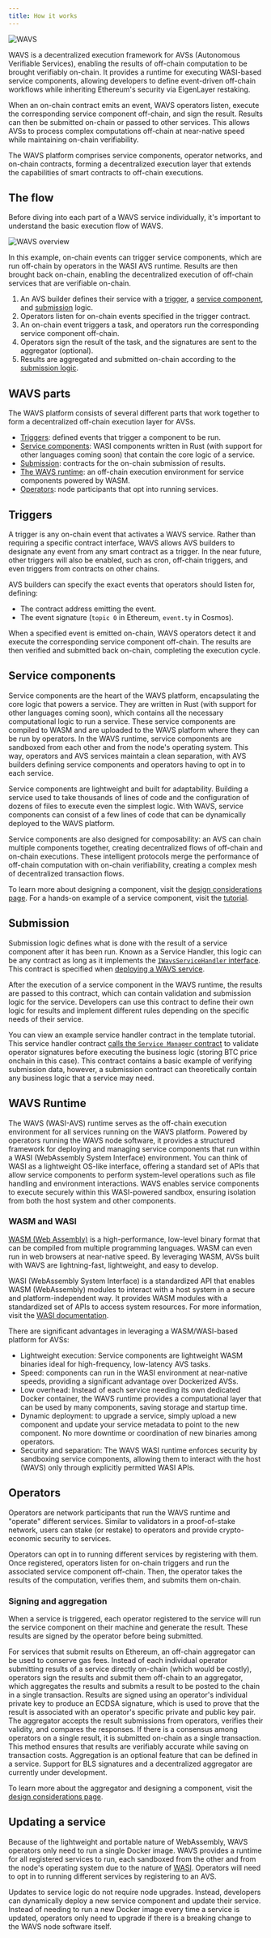 ```yaml
---
title: How it works
---
```


<img alt="WAVS" src="https://raw.githubusercontent.com/Lay3rLabs/WAVS-docs/refs/heads/main/public/banners/how.png" />

WAVS is a decentralized execution framework for AVSs (Autonomous Verifiable Services), enabling the results of off-chain computation to be brought verifiably on-chain. It provides a runtime for executing WASI-based service components, allowing developers to define event-driven off-chain workflows while inheriting Ethereum's security via EigenLayer restaking.

When an on-chain contract emits an event, WAVS operators listen, execute the corresponding service component off-chain, and sign the result. Results can then be submitted on-chain or passed to other services. This allows AVSs to process complex computations off-chain at near-native speed while maintaining on-chain verifiability.

The WAVS platform comprises service components, operator networks, and on-chain contracts, forming a decentralized execution layer that extends the capabilities of smart contracts to off-chain executions.


## The flow

Before diving into each part of a WAVS service individually, it's important to understand the basic execution flow of WAVS.

<img alt="WAVS overview" src="https://raw.githubusercontent.com/Lay3rLabs/WAVS-docs/refs/heads/main/public/diagrams/flow.png" />

In this example, on-chain events can trigger service components, which are run off-chain by operators in the WASI AVS runtime. Results are then brought back on-chain, enabling the decentralized execution of off-chain services that are verifiable on-chain.

1. An AVS builder defines their service with a [trigger](#triggers), a [service component](#service-components), and [submission](#submission) logic.
2. Operators listen for on-chain events specified in the trigger contract.
3. An on-chain event triggers a task, and operators run the corresponding service component off-chain.
4. Operators sign the result of the task, and the signatures are sent to the aggregator (optional).
5. Results are aggregated and submitted on-chain according to the [submission logic](#submission).

## WAVS parts

The WAVS platform consists of several different parts that work together to form a decentralized off-chain execution layer for AVSs.

- [Triggers](#triggers): defined events that trigger a component to be run.
- [Service components](#service-components): WASI components written in Rust (with support for other languages coming soon) that contain the core logic of a service.
- [Submission](#submission): contracts for the on-chain submission of results.
- [The WAVS runtime](#wavs-runtime): an off-chain execution environment for service components powered by WASM.
- [Operators](#operators): node participants that opt into running services.

## Triggers

A trigger is any on-chain event that activates a WAVS service. Rather than requiring a specific contract interface, WAVS allows AVS builders to designate any event from any smart contract as a trigger. In the near future, other triggers will also be enabled, such as cron, off-chain triggers, and even triggers from contracts on other chains.

AVS builders can specify the exact events that operators should listen for, defining:
- The contract address emitting the event.
- The event signature (`topic 0` in Ethereum, `event.ty` in Cosmos).

When a specified event is emitted on-chain, WAVS operators detect it and execute the corresponding service component off-chain. The results are then verified and submitted back on-chain, completing the execution cycle.

## Service components

Service components are the heart of the WAVS platform, encapsulating the core logic that powers a service. They are written in Rust (with support for other languages coming soon), which contains all the necessary computational logic to run a service. These service components are compiled to WASM and are uploaded to the WAVS platform where they can be run by operators. In the WAVS runtime, service components are sandboxed from each other and from the node's operating system. This way, operators and AVS services maintain a clean separation, with AVS builders defining service components and operators having to opt in to each service.

Service components are lightweight and built for adaptability. Building a service used to take thousands of lines of code and the configuration of dozens of files to execute even the simplest logic. With WAVS, service components can consist of a few lines of code that can be dynamically deployed to the WAVS platform.

Service components are also designed for composability: an AVS can chain multiple components together, creating decentralized flows of off-chain and on-chain executions. These intelligent protocols merge the performance of off-chain computation with on-chain verifiability, creating a complex mesh of decentralized transaction flows.

To learn more about designing a component, visit the [design considerations page](./design). For a hands-on example of a service component, visit the [tutorial](./tutorial/1-overview).

## Submission

Submission logic defines what is done with the result of a service component after it has been run. Known as a Service Handler, this logic can be any contract as long as it implements the [`IWavsServiceHandler` interface](https://www.npmjs.com/package/@wavs/solidity?activeTab=code). This contract is specified when [deploying a WAVS service](./tutorial/6-run-service#deploy-your-service-to-wavs).

After the execution of a service component in the WAVS runtime, the results are passed to this contract, which can contain validation and submission logic for the service. Developers can use this contract to define their own logic for results and implement different rules depending on the specific needs of their service.

You can view an example service handler contract in the template tutorial. This service handler contract [calls the `Service Manager` contract](https://github.com/Lay3rLabs/wavs-foundry-template/blob/v0.3.0/src/contracts/WavsSubmit.sol) to validate operator signatures before executing the business logic (storing BTC price onchain in this case). This contract contains a basic example of verifying submission data, however, a submission contract can theoretically contain any business logic that a service may need.

## WAVS Runtime

The WAVS (WASI-AVS) runtime serves as the off-chain execution environment for all services running on the WAVS platform. Powered by operators running the WAVS node software, it provides a structured framework for deploying and managing service components that run within a WASI (WebAssembly System Interface) environment.
You can think of WASI as a lightweight OS-like interface, offering a standard set of APIs that allow service components to perform system-level operations such as file handling and environment interactions. WAVS enables service components to execute securely within this WASI-powered sandbox, ensuring isolation from both the host system and other components.

### WASM and WASI

[WASM (Web Assembly)](https://webassembly.org/) is a high-performance, low-level binary format that can be compiled from multiple programming languages. WASM can even run in web browsers at near-native speed. By leveraging WASM, AVSs built with WAVS are lightning-fast, lightweight, and easy to develop.

WASI (WebAssembly System Interface) is a standardized API that enables WASM (WebAssembly) modules to interact with a host system in a secure and platform-independent way. It provides WASM modules with a standardized set of APIs to access system resources. For more information, visit the [WASI documentation](https://wasi.dev/).

There are significant advantages in leveraging a WASM/WASI-based platform for AVSs:

- Lightweight execution: Service components are lightweight WASM binaries ideal for high-frequency, low-latency AVS tasks.
- Speed: components can run in the WASI environment at near-native speeds, providing a significant advantage over Dockerized AVSs.
- Low overhead: Instead of each service needing its own dedicated Docker container, the WAVS runtime provides a computational layer that can be used by many components, saving storage and startup time.
- Dynamic deployment: to upgrade a service, simply upload a new component and update your service metadata to point to the new component. No more downtime or coordination of new binaries among operators.
- Security and separation: The WAVS WASI runtime enforces security by sandboxing service components, allowing them to interact with the host (WAVS) only through explicitly permitted WASI APIs.

## Operators

Operators are network participants that run the WAVS runtime and "operate" different services. Similar to validators in a proof-of-stake network, users can stake (or restake) to operators and provide crypto-economic security to services.

Operators can opt in to running different services by registering with them. Once registered, operators listen for on-chain triggers and run the associated service component off-chain. Then, the operator takes the results of the computation, verifies them, and submits them on-chain.

### Signing and aggregation

When a service is triggered, each operator registered to the service will run the service component on their machine and generate the result. These results are signed by the operator before being submitted.

For services that submit results on Ethereum, an off-chain aggregator can be used to conserve gas fees. Instead of each individual operator submitting results of a service directly on-chain (which would be costly), operators sign the results and submit them off-chain to an aggregator, which aggregates the results and submits a result to be posted to the chain in a single transaction. Results are signed using an operator's individual private key to produce an ECDSA signature, which is used to prove that the result is associated with an operator's specific private and public key pair. The aggregator accepts the result submissions from operators, verifies their validity, and compares the responses. If there is a consensus among operators on a single result, it is submitted on-chain as a single transaction. This method ensures that results are verifiably accurate while saving on transaction costs. Aggregation is an optional feature that can be defined in a service. Support for BLS signatures and a decentralized aggregator are currently under development.

To learn more about the aggregator and designing a component, visit the [design considerations page](./design).

## Updating a service

Because of the lightweight and portable nature of WebAssembly, WAVS operators only need to run a single Docker image. WAVS provides a runtime for all registered services to run, each sandboxed from the other and from the node's operating system due to the nature of [WASI](#wasm-and-wasi). Operators will need to opt in to running different services by registering to an AVS.

Updates to service logic do not require node upgrades. Instead, developers can dynamically deploy a new service component and update their service. Instead of needing to run a new Docker image every time a service is updated, operators only need to upgrade if there is a breaking change to the WAVS node software itself.

